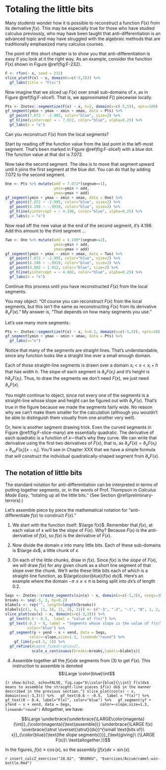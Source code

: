# Totaling the little bits

Many students wonder how it is possible to reconstruct a function $F(x)$ from its derivative $f(x)$. This may be especially true for those who have studied calculus previously, who may have been taught that anti-differentiation is an advanced topic and may have struggled with the algebraic methods that are traditionally emphasized many calculus courses.

The point of this short chapter is to show you that anti-differentiation is easy if you look at it the right way. As an example, consider the function $F(x)$ shown in Figure \@ref(fig:F-232).

```r
F <- rfun(~ x, seed = 232)
slice_plot(F(x) ~ x, domain(x=c(-5,5))) %>%
  gf_labs(title = "F(x)")
```

Now imagine that we sliced up $F(x)$ over small sub-domains of $x$, as in Figure \@ref(fig:F-slice1). That is, we approximated $F()$ piecewise locally.

```r
Pts <- Znotes::segmentize(F(x) ~ x, h=2, domain(x=c(-5,5)), npts=100)
gf_segment(ymin + ymax ~ xmin + xmax, data = Pts) %>%
  gf_point(7.072 ~ -2.995, color="blue", size=2) %>%
  gf_hline(yintercept = ~ 7.072, color="blue", alpha=0.25) %>%
  gf_labs(x = "x")
```

Can you reconstruct $F(x)$ from the local segments? 



Start by reading off the function value from the last point in the left-most segment. That's been marked in Figure \@ref(fig:F-slice1) with a blue dot. The function value at that dot is 7.072. 

Now take the second segment. The idea is to move that segment upward until it joins the first segment at the blue dot. You can do that by adding 7.072 to the second segment.
```r
One <- Pts %>% mutate(add = 7.072*(segnum==1), 
                      ymin=ymin + add,
                      ymax=ymax + add)
gf_segment(ymin + ymax ~ xmin + xmax, data = One) %>%
  gf_point(7.072 ~ -2.995, color="blue", size=2) %>%
  gf_point(4.198 ~ -.9919, color="blue", size=2) %>%
  gf_hline(yintercept = ~ 4.198, color="blue", alpha=0.25) %>%
  gf_labs(x = "x")
```
Now read off the new value at the end of the second segment, it's 4.198. Add this amount to the third segment ...
```r
Two <- One %>% mutate(add = 4.198*(segnum==2), 
                      ymin=ymin + add,
                      ymax=ymax + add)
gf_segment(ymin + ymax ~ xmin + xmax, data = Two) %>%
  gf_point(7.072 ~ -2.995, color="blue", size=2) %>%
  gf_point(4.198 ~ -.9919, color="blue", size=2) %>%
  gf_point(4.802 ~ 1.012, color="blue", size=2) %>%
  gf_hline(yintercept = ~ 4.802, color="blue", alpha=0.25) %>%
  gf_labs(x = "x")
```

Continue this process until you have reconstructed $F(x)$ from the local segments.

You may object: "Of course you can reconstruct $F(x)$ from the local segments, but this isn't the same as reconstructing $F(x)$ from its derivative $\partial_x F(x)$." My answer is, "That depends on how many segments you use."

Let's use many more segments:

```r
Pts <- Znotes::segmentize(F(x) ~ x, h=0.1, domain(x=c(-5,5)), npts=20)
gf_segment(ymin + ymax ~ xmin + xmax, data = Pts) %>%
  gf_labs(x="x")
```

Notice that many of the segments are straight lines. That's understandable, since any function looks like a straight line over a small enough domain. 

Each of those straight-line segments is drawn over a domain $x_i < x < x_i+h$ that has width $h$. The slope of each segment is $\partial_x F(x_i)$ and it's height is $h \partial_x F(x_i)$. Thus, to draw the segments we don't need $F(x)$, we just need $\partial_x F(x)$.

You might continue to object, since not every one of the segments is a straight-line whose slope and height can be figured out with $\partial_x F(x)$. That's true in the figure because we made the segments fairly wide. No reason why we can't make them smaller for the calculation (although you wouldn't be able to distinguish them visually from one another very well).

Or, here is another segment drawing trick. Even the curved segments in Figure \@ref(fig:F-slice-many) are essentially quadratic. The derivative of each quadratic is a function of $x$---that's why they curve. We can write that derivative using the first two derivatives of $F(x)$, that is, as $\partial_x F(x) = \partial_x F(x_i) + \partial_{xx} F(x_i) [x-x_i]$. You'll see in Chapter XXX that we have a simple formula that will construct the individual quadratically-shaped segment from $\partial_x F(x)$. 

## The notation of little bits

The standard notation for anti-differentiation can be interpreted in terms of putting together segments, or, in the words of Prof. Thompson in *Calculus Made Easy*, "totaling up all the little bits." (See Section \@ref(preliminary-terrors).)

Let's assemble piece by piece the mathematical notation for "anti-differentiate $f(x)$ to construct $F(x)$."

1. We start with the function itself: $\large f(x)$. Remember that $f(x)$, at each value of $x$ will be the *slope* of $F(x)$. Why? Because $F(x)$ is the anti-derivative of $f(x)$, so $f(x)$ is the derivative of $F(x)$.

2. Now divide the domain $x$ into many little bits. Each of these sub-domains is $\large dx$, a little chunk of $x$.

3. On each of the little chunks, draw in $f(x)$. Since $f(x)$ is the *slope* of $F(x)$, we will draw $f(x)$ for any given chunk as a short line segment of that slope over the chunk. We'll write these little bits each of which is a straight-line function, as $\large\color{blue}{f(x) dx}$. Here's an example where the domain $-\pi \leq x \leq \pi$ is being split into $dx$'s of length 0.2.

```r
Segs <- Znotes::create_segments(sin(x) ~ x, domain(x=c(-3,3)), nsegs=30)
breaks <- seq(-3, 3, by=0.2)
blabels <- rep("", length=length(breaks))
blabels[c(1, 6, 11, 16, 21, 26, 31)] <- c("-3", "-2", "-1", "0", 1, 2, 3)
slice_plot(cos(x) ~ x, domain(x=c(-3,3))) %>%
  gf_text(0.6 ~ 0.5,  label = "value of f(x)") %>%
  gf_text(-0.3 ~ 0, label = "Segments whose slope is the value of f(x)\nEach segment is an f(x)dx",
          color="blue") %>%
  gf_segment(y + yend ~ x + xend, data = Segs, 
           color=~slope,size=1.3, lineend="round") %>%
    gf_lims(y=c(-1, 1)) %>%
  gf_refine(#coord_fixed(ratio=2),
            scale_x_continuous(breaks=breaks,labels=blabels))
```
4. Assemble together all the $f(x)dx$ segments from (3) to get $F(x)$. This instruction to assemble is denoted 
$$\Large \color{blue}\int$$

```{r show-bits2, echo=FALSE, fig.cap="$\\color{blue}{\\int} f(x)dx$ means to assemble the straight-line pieces $f(x) dx$ in the manner described in the previous section."}
slice_plot(cos(x) ~ x, domain(x=c(-3,3))) %>%
  gf_text(0.6 ~ -0.5,  label = "f(x)") %>%
  gf_text(0 ~ 0.4, label="F(x)", color="blue") %>%
  gf_segment(yf + yfend ~ x + xend, data = Segs, 
           color=~slope,size=1.3, lineend="round")
```
Altogether, we have:

$$\Large \underbrace{\underbrace{\LARGE\color{magenta}{\int}}_{\color{magenta}{\text{assemble}}} \underbrace{\LARGE f(x) \overbrace{\strut \overset{\strut}{dx}}^{\small \text{bits of}\ x}}_{\color{blue}{\text{the slope segments}}}}_{\text{giving}\ {\LARGE F(x)}\ \text{altogether.}}$$

In the figures, $f(x) \equiv \cos(x)$, so the assembly $\int f(x) dx = \sin(x)$.

`r insert_calcZ_exercise("28.02", "BhGRKU", "Exercises/Accum/camel-win-bottle.Rmd")`
